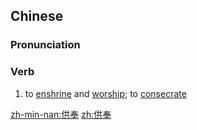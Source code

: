 ==Chinese==
{{zh-forms}}

===Pronunciation===
{{zh-pron
|m=gòngfèng
|c=gung3 fung6
|h=pfs=kiúng-fung
|cat=v
}}

===Verb===
{{zh-verb}}

# to [[enshrine]] and [[worship]]; to [[consecrate]]

[[zh-min-nan:供奉]]
[[zh:供奉]]